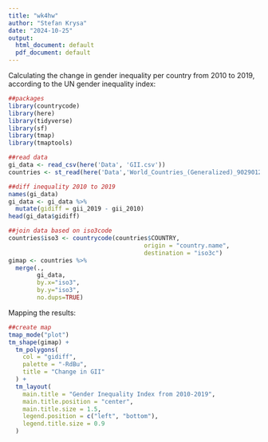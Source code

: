 ```yaml
---
title: "wk4hw"
author: "Stefan Krysa"
date: "2024-10-25"
output:
  html_document: default
  pdf_document: default
---
```


Calculating the change in gender inequality per country from 2010 to 2019, according to the UN gender inequality index:

```r
##packages
library(countrycode)
library(here)
library(tidyverse)
library(sf)
library(tmap)
library(tmaptools)

##read data
gi_data <- read_csv(here('Data', 'GII.csv'))
countries <- st_read(here('Data','World_Countries_(Generalized)_9029012925078512962.geojson'))

##diff inequality 2010 to 2019
names(gi_data)
gi_data <- gi_data %>%
  mutate(gidiff = gii_2019 - gii_2010)
head(gi_data$gidiff)

##join data based on iso3code
countries$iso3 <- countrycode(countries$COUNTRY, 
                                      origin = "country.name", 
                                      destination = "iso3c")
gimap <- countries %>%
  merge(.,
        gi_data,
        by.x="iso3",
        by.y="iso3",
        no.dups=TRUE) 
```
Mapping the results: 

```r
##create map
tmap_mode("plot")
tm_shape(gimap) +
  tm_polygons(
    col = "gidiff",         
    palette = "-RdBu",         
    title = "Change in GII"    
  ) +
  tm_layout(
    main.title = "Gender Inequality Index from 2010-2019",
    main.title.position = "center",
    main.title.size = 1.5,
    legend.position = c("left", "bottom"),
    legend.title.size = 0.9                
  )
```

